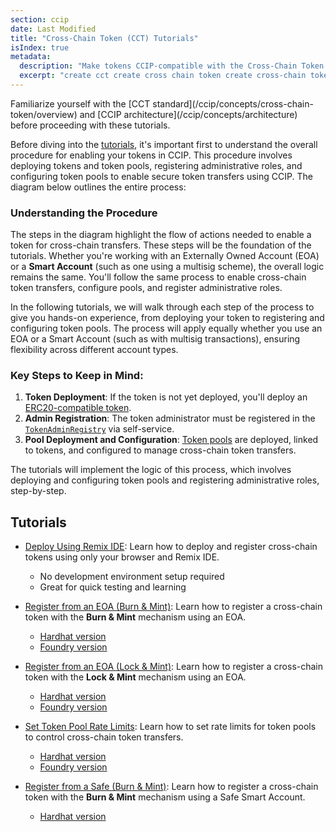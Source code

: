 ```yaml
---
section: ccip
date: Last Modified
title: "Cross-Chain Token (CCT) Tutorials"
isIndex: true
metadata:
  description: "Make tokens CCIP-compatible with the Cross-Chain Token (CCT) standard. Tutorials cover deploying new or enabling existing tokens using Remix, Hardhat, or Foundry for EOA/Safe accounts with Burn/Lock & Mint."
  excerpt: "create cct create cross chain token create cross-chain token deploy cross chain token enable token for ccip make token cross chain compatible cross chain token tutorial"
---
```



<Aside type="note" title="Prerequisites">
  Familiarize yourself with the [CCT standard](/ccip/concepts/cross-chain-token/overview) and [CCIP
  architecture](/ccip/concepts/architecture) before proceeding with these tutorials.
</Aside>

Before diving into the [tutorials](#tutorials), it's important first to understand the overall procedure for enabling your tokens in CCIP. This procedure involves deploying tokens and token pools, registering administrative roles, and configuring token pools to enable secure token transfers using CCIP. The diagram below outlines the entire process:

<ClickToZoom
  src="/images/ccip/CCIP_enabled_tokens_flowchart.jpg"
  alt="Process for enabling a token in CCIP."
  style="display: block; margin: 0 auto; max-width: 100%; height: auto;"
/>

### Understanding the Procedure

The steps in the diagram highlight the flow of actions needed to enable a token for cross-chain transfers. These steps will be the foundation of the tutorials. Whether you're working with an Externally Owned Account (EOA) or a **Smart Account** (such as one using a multisig scheme), the overall logic remains the same. You'll follow the same process to enable cross-chain token transfers, configure pools, and register administrative roles.

In the following tutorials, we will walk through each step of the process to give you hands-on experience, from deploying your token to registering and configuring token pools. The process will apply equally whether you use an EOA or a Smart Account (such as with multisig transactions), ensuring flexibility across different account types.

### Key Steps to Keep in Mind:

1. **Token Deployment**: If the token is not yet deployed, you'll deploy an [ERC20-compatible token](/ccip/concepts/cross-chain-token/evm/tokens).
2. **Admin Registration**: The token administrator must be registered in the [`TokenAdminRegistry`](/ccip/api-reference/evm/v1.5.1/token-admin-registry) via self-service.
3. **Pool Deployment and Configuration**: [Token pools](/ccip/concepts/cross-chain-token/evm/token-pools#common-requirements) are deployed, linked to tokens, and configured to manage cross-chain token transfers.

The tutorials will implement the logic of this process, which involves deploying and configuring token pools and registering administrative roles, step-by-step.

## Tutorials

- [Deploy Using Remix IDE](/ccip/tutorials/evm/cross-chain-tokens/register-from-eoa-remix): Learn how to deploy and register cross-chain tokens using only your browser and Remix IDE.

  - No development environment setup required
  - Great for quick testing and learning

- [Register from an EOA (Burn & Mint)](/ccip/tutorials/evm/cross-chain-tokens/register-from-eoa-burn-mint-hardhat): Learn how to register a cross-chain token with the **Burn & Mint** mechanism using an EOA.

  - [Hardhat version](/ccip/tutorials/evm/cross-chain-tokens/register-from-eoa-burn-mint-hardhat)
  - [Foundry version](/ccip/tutorials/evm/cross-chain-tokens/register-from-eoa-burn-mint-foundry)

- [Register from an EOA (Lock & Mint)](/ccip/tutorials/evm/cross-chain-tokens/register-from-eoa-lock-mint-hardhat): Learn how to register a cross-chain token with the **Lock & Mint** mechanism using an EOA.

  - [Hardhat version](/ccip/tutorials/evm/cross-chain-tokens/register-from-eoa-lock-mint-hardhat)
  - [Foundry version](/ccip/tutorials/evm/cross-chain-tokens/register-from-eoa-lock-mint-foundry)

- [Set Token Pool Rate Limits](/ccip/tutorials/evm/cross-chain-tokens/update-rate-limiters-hardhat): Learn how to set rate limits for token pools to control cross-chain token transfers.

  - [Hardhat version](/ccip/tutorials/evm/cross-chain-tokens/update-rate-limiters-hardhat)
  - [Foundry version](/ccip/tutorials/evm/cross-chain-tokens/update-rate-limiters-foundry)

- [Register from a Safe (Burn & Mint)](/ccip/tutorials/evm/cross-chain-tokens/register-from-safe-burn-mint-hardhat): Learn how to register a cross-chain token with the **Burn & Mint** mechanism using a Safe Smart Account.
  - [Hardhat version](/ccip/tutorials/evm/cross-chain-tokens/register-from-safe-burn-mint-hardhat)

<CcipCommon callout="educationalDisclaimer" />
